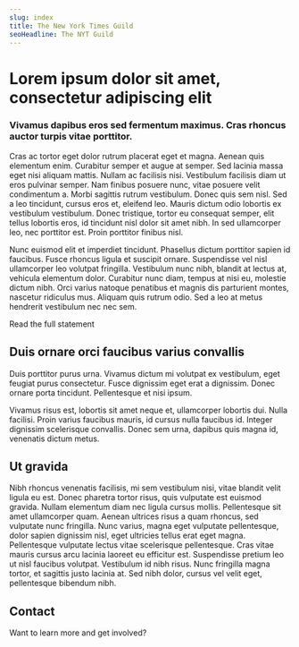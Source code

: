 ```yaml
---
slug: index
title: The New York Times Guild
seoHeadline: The NYT Guild
---
```


# Lorem ipsum dolor sit amet, consectetur adipiscing elit

### Vivamus dapibus eros sed fermentum maximus. Cras rhoncus auctor turpis vitae porttitor.

Cras ac tortor eget dolor rutrum placerat eget et magna. Aenean quis elementum
enim. Curabitur semper et augue at semper. Sed lacinia massa eget nisi aliquam
mattis. Nullam ac facilisis nisi. Vestibulum facilisis diam ut eros pulvinar
semper. Nam finibus posuere nunc, vitae posuere velit condimentum a. Morbi
sagittis rutrum vestibulum. Donec quis sem nisl. Sed a leo tincidunt, cursus
eros et, eleifend leo. Mauris dictum odio lobortis ex vestibulum vestibulum.
Donec tristique, tortor eu consequat semper, elit tellus lobortis eros, id
tincidunt nisl dolor sit amet nibh. In sed ullamcorper leo, nec porttitor est.
Proin porttitor finibus nisl.

Nunc euismod elit et imperdiet tincidunt. Phasellus dictum porttitor sapien id
faucibus. Fusce rhoncus ligula et suscipit ornare. Suspendisse vel nisl
ullamcorper leo volutpat fringilla. Vestibulum nunc nibh, blandit at lectus
at, vehicula elementum dolor. Curabitur nunc diam, tempus at nisi eu, molestie
dictum nibh. Orci varius natoque penatibus et magnis dis parturient montes,
nascetur ridiculus mus. Aliquam quis rutrum odio. Sed a leo at metus hendrerit
vestibulum nec nec sem. 

<CallToAction to="/about">Read the full statement</CallToAction>

## Duis ornare orci faucibus varius convallis

Duis porttitor purus urna. Vivamus dictum mi volutpat ex vestibulum, eget
feugiat purus consectetur. Fusce dignissim eget erat a dignissim. Donec ornare
porta tincidunt. Pellentesque et nisi ipsum.

Vivamus risus est, lobortis sit amet neque et, ullamcorper lobortis dui. Nulla
facilisi. Proin varius faucibus mauris, id cursus nulla faucibus id. Integer
dignissim scelerisque convallis. Donec sem urna, dapibus quis magna id,
venenatis dictum metus. 

## Ut gravida

Nibh rhoncus venenatis facilisis, mi sem vestibulum nisi, vitae blandit velit
ligula eu est. Donec pharetra tortor risus, quis vulputate est euismod gravida.
Nullam elementum diam nec ligula cursus mollis. Pellentesque sit amet
ullamcorper quam. Aenean ultrices risus a quam rhoncus, sed vulputate nunc
fringilla. Nunc varius, magna eget vulputate pellentesque, dolor sapien
dignissim nisl, eget ultricies tellus erat eget magna. Pellentesque vulputate
lectus vitae scelerisque pellentesque. Cras vitae mauris cursus arcu lacinia
laoreet eu efficitur est. Suspendisse pretium leo ut nisl faucibus volutpat.
Vestibulum id nibh risus. Nunc fringilla magna tortor, et sagittis justo
lacinia at. Sed nibh dolor, cursus vel velit eget, pellentesque bibendum nibh.

## Contact

Want to learn more and get involved?